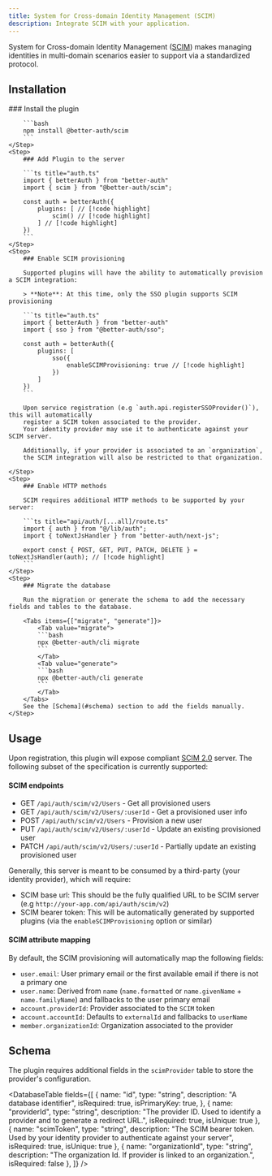 ```yaml
---
title: System for Cross-domain Identity Management (SCIM)
description: Integrate SCIM with your application.
---
```


System for Cross-domain Identity Management ([SCIM](https://simplecloud.info/#Specification))
makes managing identities in multi-domain scenarios easier
to support via a standardized protocol.

## Installation

<Steps>
    <Step>
        ### Install the plugin

        ```bash
        npm install @better-auth/scim
        ```
    </Step>
    <Step>
        ### Add Plugin to the server

        ```ts title="auth.ts"
        import { betterAuth } from "better-auth"
        import { scim } from "@better-auth/scim";

        const auth = betterAuth({
            plugins: [ // [!code highlight]
                scim() // [!code highlight]
            ] // [!code highlight]
        })
        ```
    </Step>
    <Step>
        ### Enable SCIM provisioning

        Supported plugins will have the ability to automatically provision a SCIM integration:

        > **Note**: At this time, only the SSO plugin supports SCIM provisioning

        ```ts title="auth.ts"
        import { betterAuth } from "better-auth"
        import { sso } from "@better-auth/sso";

        const auth = betterAuth({
            plugins: [
                sso({
                    enableSCIMProvisioning: true // [!code highlight]
                })
            ]
        })
        ```

        Upon service registration (e.g `auth.api.registerSSOProvider()`), this will automatically
        register a SCIM token associated to the provider.
        Your identity provider may use it to authenticate against your SCIM server.

        Additionally, if your provider is associated to an `organization`,
        the SCIM integration will also be restricted to that organization.

    </Step>
    <Step>
        ### Enable HTTP methods

        SCIM requires additional HTTP methods to be supported by your server:

        ```ts title="api/auth/[...all]/route.ts"
        import { auth } from "@/lib/auth";
        import { toNextJsHandler } from "better-auth/next-js";

        export const { POST, GET, PUT, PATCH, DELETE } = toNextJsHandler(auth); // [!code highlight]
        ```
    </Step>
    <Step>
        ### Migrate the database

        Run the migration or generate the schema to add the necessary fields and tables to the database.

        <Tabs items={["migrate", "generate"]}>
            <Tab value="migrate">
            ```bash
            npx @better-auth/cli migrate
            ```
            </Tab>
            <Tab value="generate">
            ```bash
            npx @better-auth/cli generate
            ```
            </Tab>
        </Tabs>
        See the [Schema](#schema) section to add the fields manually.
    </Step>
</Steps>

## Usage

Upon registration, this plugin will expose compliant [SCIM 2.0](https://simplecloud.info/#Specification) server.
The following subset of the specification is currently supported:

#### SCIM endpoints

- GET `/api/auth/scim/v2/Users` - Get all provisioned users
- GET `/api/auth/scim/v2/Users/:userId` - Get a provisioned user info
- POST `/api/auth/scim/v2/Users` - Provision a new user
- PUT `/api/auth/scim/v2/Users/:userId` - Update an existing provisioned user
- PATCH `/api/auth/scim/v2/Users/:userId` - Partially update an existing provisioned user

Generally, this server is meant to be consumed by a third-party (your identity provider), which will require:

- SCIM base url: This should be the fully qualified URL to be SCIM server (e.g `http://your-app.com/api/auth/scim/v2`)
- SCIM bearer token: This will be automatically generated by supported plugins (via the `enableSCIMProvisioning` option or similar)

#### SCIM attribute mapping

By default, the SCIM provisioning will automatically map the following fields:

- `user.email`: User primary email or the first available email if there is not a primary one
- `user.name`: Derived from `name` (`name.formatted` or `name.givenName` + `name.familyName`) and fallbacks to the user primary email
- `account.providerId`: Provider associated to the `SCIM` token
- `account.accountId`: Defaults to `externalId` and fallbacks to `userName`
- `member.organizationId`: Organization associated to the provider

## Schema

The plugin requires additional fields in the `scimProvider` table to store the provider's configuration.

<DatabaseTable
    fields={[
        {
            name: "id", type: "string", description: "A database identifier", isRequired: true, isPrimaryKey: true,
        },
        { name: "providerId", type: "string", description: "The provider ID. Used to identify a provider and to generate a redirect URL.", isRequired: true, isUnique: true },
        { name: "scimToken", type: "string", description: "The SCIM bearer token. Used by your identity provider to authenticate against your server", isRequired: true, isUnique: true },
        { name: "organizationId", type: "string", description: "The organization Id. If provider is linked to an organization.", isRequired: false },
    ]}
/>

